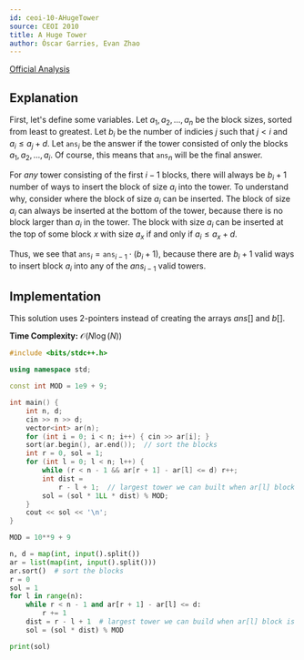```yaml
---
id: ceoi-10-AHugeTower
source: CEOI 2010
title: A Huge Tower
author: Óscar Garries, Evan Zhao
---
```


[Official Analysis](http://ceoi2010.ics.upjs.sk/pub/documents/ceoi_summary.pdf#page=14)

## Explanation

First, let's define some variables.
Let $a_1, a_2, ..., a_n$ be the block sizes, sorted from least to greatest.
Let $b_i$ be the number of indicies $j$ such that $j < i$ and $a_i \leq a_j + d$.
Let $\texttt{ans}_i$ be the answer if the tower consisted of only the blocks $a_1, a_2, ..., a_i$. Of course, this means that $\texttt{ans}_n$ will be the final answer.

For *any* tower consisting of the first $i - 1$ blocks, there will always be $b_i + 1$ number of ways to insert the block of size $a_i$ into the tower.
To understand why, consider where the block of size $a_i$ can be inserted. The block of size $a_i$ can always be inserted at the bottom of the tower, because there is no block larger than $a_i$ in the tower. The block with size $a_i$ can be inserted at the top of some block $x$ with size $a_x$ if and only if $a_i \leq a_x + d$.

Thus, we see that $\texttt{ans}_i = \texttt{ans}_{i-1} \cdot (b_i + 1)$, because there are $b_i + 1$ valid ways to insert block $a_i$ into any of the $ans_{i-1}$ valid towers.

## Implementation

This solution uses 2-pointers instead of creating the arrays $ans[]$ and $b[]$.

**Time Complexity:** $\mathcal{O}(N \log(N))$

<LanguageSection>
<CPPSection>

```cpp
#include <bits/stdc++.h>

using namespace std;

const int MOD = 1e9 + 9;

int main() {
	int n, d;
	cin >> n >> d;
	vector<int> ar(n);
	for (int i = 0; i < n; i++) { cin >> ar[i]; }
	sort(ar.begin(), ar.end());  // sort the blocks
	int r = 0, sol = 1;
	for (int l = 0; l < n; l++) {
		while (r < n - 1 && ar[r + 1] - ar[l] <= d) r++;
		int dist =
		    r - l + 1;  // largest tower we can built when ar[l] block is the base
		sol = (sol * 1LL * dist) % MOD;
	}
	cout << sol << '\n';
}
```

</CPPSection>
<PySection>

```py
MOD = 10**9 + 9

n, d = map(int, input().split())
ar = list(map(int, input().split()))
ar.sort()  # sort the blocks
r = 0
sol = 1
for l in range(n):
    while r < n - 1 and ar[r + 1] - ar[l] <= d:
        r += 1
    dist = r - l + 1  # largest tower we can build when ar[l] block is the base
    sol = (sol * dist) % MOD

print(sol)
```

</PySection>
</LanguageSection>